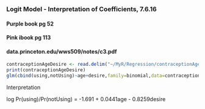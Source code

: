 ### Logit Model - Interpretation of Coefficients, 7.6.16

#### Purple book pg 52
#### Pink ibook pg 113
#### data.princeton.edu/wws509/notes/c3.pdf
```r
contraceptionAgeDesire <- read.delim("~/MyR/Regression/contraceptionAgeDesire.txt")
print(contraceptionAgeDesire)
glm(cbind(using,notUsing)~age+desire,family=binomial,data=contraceptionAgeDesire)
```
Interpretation

log Pr(using)/Pr(notUsing) = -1.691 + 0.0441age - 0.8259desire
